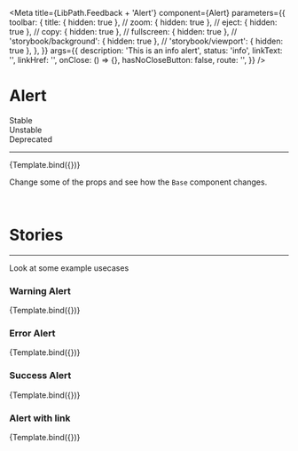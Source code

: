 

<Meta
  title={LibPath.Feedback + 'Alert'}
  component={Alert}
  parameters={{
    toolbar: {
      title: { hidden: true },
      // zoom: { hidden: true },
      // eject: { hidden: true },
      // copy: { hidden: true },
      // fullscreen: { hidden: true },
      // 'storybook/background': { hidden: true },
      // 'storybook/viewport': { hidden: true },
    },
  }}
    args={{
      description: 'This is an info alert',
      status: 'info',
      linkText: '',
      linkHref: '',
      onClose: () => {},
      hasNoCloseButton: false,
      route: '',
    }}
/>

# Alert

<div
  style={{
    borderRadius: '999999px',
    display: 'inline-block',
    padding: '2px 8px',
    fontSize: '14px',
    lineHeight: '20px',
    fontWeight: '700',
    textAlign: 'center',
    letterSpacing: '0.25px',
    backgroundColor: '#138849',
    color: '#ffffff',
    marginBottom: '16px',
    marginRight: '3px',
  }}
>
  Stable
</div>

<div
  style={{
    borderRadius: '999999px',
    display: 'inline-block',
    padding: '2px 8px',
    fontSize: '14px',
    lineHeight: '20px',
    fontWeight: '700',
    textAlign: 'center',
    letterSpacing: '0.25px',
    backgroundColor: '#D2CB3F',
    color: '#ffffff',
    marginBottom: '16px',
    marginRight: '3px',
  }}
>
  Unstable
</div>

<div
  style={{
    borderRadius: '999999px',
    display: 'inline-block',
    padding: '2px 8px',
    fontSize: '14px',
    lineHeight: '20px',
    fontWeight: '700',
    textAlign: 'center',
    letterSpacing: '0.25px',
    backgroundColor: '#D23F47',
    color: '#ffffff',
    marginBottom: '16px',
    marginRight: '3px',
  }}
>
  Deprecated
</div>

<hr />

<Preview withToolbar>
  <Story name="Info Alert">{Template.bind({})}</Story>
</Preview>

Change some of the props and see how the `Base` component changes.

<br />

<Props story="Info Alert" />

# Stories

<hr />

Look at some example usecases

### Warning Alert

<Canvas withToolbar>
  <Story
    name="Warning Alert"
    args={{
      description: 'This is a warning alert',
      status: 'warning',
    }}
  >
    {Template.bind({})}
  </Story>
</Canvas>

### Error Alert

<Canvas withToolbar>
  <Story
    name="Error Alert"
    args={{
      description: 'This is an error alert',
      status: 'error',
    }}
  >
    {Template.bind({})}
  </Story>
</Canvas>

### Success Alert

<Canvas withToolbar>
  <Story
    name="Success Alert"
    args={{
      description: 'This is a Success alert',
      status: 'success',
    }}
  >
    {Template.bind({})}
  </Story>
</Canvas>

### Alert with link

<Canvas withToolbar>
  <Story
    name="Alert with link"
    args={{
      description: 'This is an info alert',
      status: 'info',
      linkText: 'Learn more',
      linkHref: 'https://www.google.com',
    }}
  >
    {Template.bind({})}
  </Story>
</Canvas>
